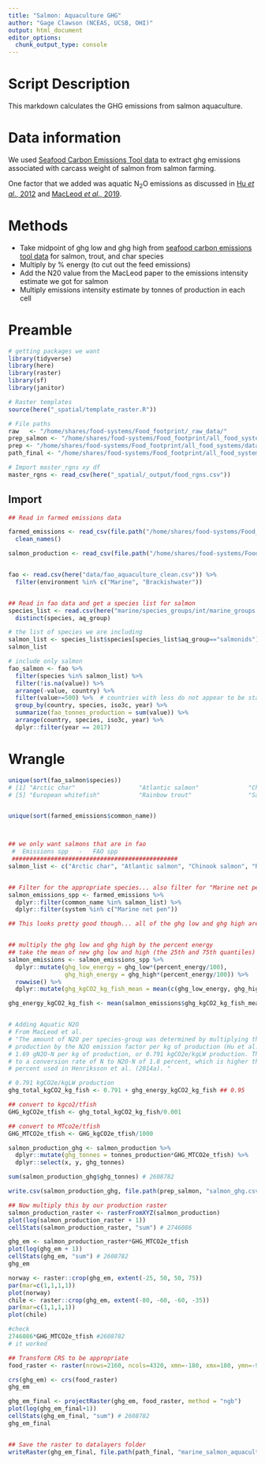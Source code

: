 ```yaml
---
title: "Salmon: Aquaculture GHG"
author: "Gage Clawson (NCEAS, UCSB, OHI)"
output: html_document
editor_options: 
  chunk_output_type: console
---
```


# Script Description

This markdown calculates the GHG emissions from salmon aquaculture. 

# Data information
We used [Seafood Carbon Emissions Tool data](http://seafoodco2.dal.ca/) to extract ghg emissions associated with carcass weight of salmon from salmon farming.

One factor that we added was aquatic N<sub>2</sub>O emissions as discussed in [Hu *et al*., 2012](https://pubs.acs.org/doi/full/10.1021/es300110x) and [MacLeod *et al*., 2019](http://www.fao.org/3/ca7130en/ca7130en.pdf).


# Methods 
 - Take midpoint of ghg low and ghg high from [seafood carbon emissions tool data](http://seafoodco2.dal.ca/) for salmon, trout, and char species
 - Multiply by % energy (to cut out the feed emissions)
 - Add the N20 value from the MacLeod paper to the emissions intensity estimate we got for salmon
 - Multiply emissions intensity estimate by tonnes of production in each cell
 
 
# Preamble
```r
# getting packages we want
library(tidyverse)
library(here)
library(raster)
library(sf)
library(janitor)

# Raster templates
source(here("_spatial/template_raster.R"))

# File paths
raw   <- "/home/shares/food-systems/Food_footprint/_raw_data/"
prep_salmon <- "/home/shares/food-systems/Food_footprint/all_food_systems/dataprep/aquaculture/marine/salmon"
prep <- "/home/shares/food-systems/Food_footprint/all_food_systems/dataprep/" 
path_final <- "/home/shares/food-systems/Food_footprint/all_food_systems/datalayers" 

# Import master_rgns xy df
master_rgns <- read_csv(here("_spatial/_output/food_rgns.csv"))
```  
 
## Import
```r
## Read in farmed emissions data 

farmed_emissions <- read_csv(file.path("/home/shares/food-systems/Food_footprint/_raw_data/seafood_carbon_emmisions_tool/d2020/Specie_List_-_11_24_2020,_11_39_21_AM_Farmed.csv")) %>%
  clean_names()

salmon_production <- read_csv(file.path("/home/shares/food-systems/Food_footprint/all_food_systems/dataprep/aquaculture/marine/salmon/salmon_farm.csv"))


fao <- read.csv(here("data/fao_aquaculture_clean.csv")) %>%
  filter(environment %in% c("Marine", "Brackishwater"))


## Read in fao data and get a species list for salmon 
species_list <- read.csv(here("marine/species_groups/int/marine_groups.csv"))  %>%
  distinct(species, aq_group)

# the list of species we are including
salmon_list <- species_list$species[species_list$aq_group=="salmonids"]
salmon_list

# include only salmon
fao_salmon <- fao %>%
  filter(species %in% salmon_list) %>%  
  filter(!is.na(value)) %>%
  arrange(-value, country) %>%
  filter(value>=500) %>%  # countries with less do not appear to be stable producers at this point
  group_by(country, species, iso3c, year) %>%
  summarize(fao_tonnes_production = sum(value)) %>%
  arrange(country, species, iso3c, year) %>%
  dplyr::filter(year == 2017)


```
 
 
# Wrangle

```r
unique(sort(fao_salmon$species))
# [1] "Arctic char"                  "Atlantic salmon"              "Chinook(=Spring=King) salmon" "Coho(=Silver) salmon"        
# [5] "European whitefish"           "Rainbow trout"                "Salmonids nei"                "Trouts nei"    


unique(sort(farmed_emissions$common_name))



## we only want salmons that are in fao
 #  Emissions spp   -   FAO spp
 ###############################################
salmon_list <- c("Arctic char", "Atlantic salmon", "Chinook salmon", "Rainbow trout", "Sea trout")


## Filter for the appropriate species... also filter for "Marine net pen".. since we don't want any inland aquaculture
salmon_emissions_spp <- farmed_emissions %>%
  dplyr::filter(common_name %in% salmon_list) %>%
  dplyr::filter(system %in% c("Marine net pen"))

## This looks pretty good though... all of the ghg low and ghg high are between 1 and 3. I feel comfortable just taking the midpoint. 


## multiply the ghg low and ghg high by the percent energy
## take the mean of new ghg low and high (the 25th and 75th quantiles)
salmon_emissions <- salmon_emissions_spp %>%
  dplyr::mutate(ghg_low_energy = ghg_low*(percent_energy/100),
                ghg_high_energy = ghg_high*(percent_energy/100)) %>%
  rowwise() %>%
  dplyr::mutate(ghg_kgCO2_kg_fish_mean = mean(c(ghg_low_energy, ghg_high_energy))) 

ghg_energy_kgCO2_kg_fish <- mean(salmon_emissions$ghg_kgCO2_kg_fish_mean) # 0.159 kg CO2eq/ kg fish (live/carcass weight, ratioed)


# Adding Aquatic N2O
# From MacLeod et al. 
# "The amount of N2O per species-group was determined by multiplying the
# production by the N2O emission factor per kg of production (Hu et al., 2012), i.e.
# 1.69 gN2O-N per kg of production, or 0.791 kgCO2e/kgLW production. This equates
# to a conversion rate of N to N2O-N of 1.8 percent, which is higher that the 0.71
# percent used in Henriksson et al. (2014a). "

# 0.791 kgCO2e/kgLW production 
ghg_total_kgCO2_kg_fish <- 0.791 + ghg_energy_kgCO2_kg_fish ## 0.95

## convert to kgco2/tfish
GHG_kgCO2e_tfish <- ghg_total_kgCO2_kg_fish/0.001

## convert to MTco2e/tfish
GHG_MTCO2e_tfish <- GHG_kgCO2e_tfish/1000

salmon_production_ghg <- salmon_production %>% 
  dplyr::mutate(ghg_tonnes = tonnes_production*GHG_MTCO2e_tfish) %>%
  dplyr::select(x, y, ghg_tonnes)

sum(salmon_production_ghg$ghg_tonnes) # 2608782

write.csv(salmon_production_ghg, file.path(prep_salmon, "salmon_ghg.csv"))

## Now multiply this by our production raster
salmon_production_raster <- rasterFromXYZ(salmon_production)
plot(log(salmon_production_raster + 1))
cellStats(salmon_production_raster, "sum") # 2746086

ghg_em <- salmon_production_raster*GHG_MTCO2e_tfish
plot(log(ghg_em + 1))
cellStats(ghg_em, "sum") # 2608782
ghg_em

norway <- raster::crop(ghg_em, extent(-25, 50, 50, 75))
par(mar=c(1,1,1,1))
plot(norway)
chile <- raster::crop(ghg_em, extent(-80, -60, -60, -35))
par(mar=c(1,1,1,1))
plot(chile)

#check
2746086*GHG_MTCO2e_tfish #2608782
# it worked

## Transform CRS to be appropriate
food_raster <- raster(nrows=2160, ncols=4320, xmn=-180, xmx=180, ymn=-90, ymx=90)

crs(ghg_em) <- crs(food_raster)
ghg_em

ghg_em_final <- projectRaster(ghg_em, food_raster, method = "ngb")
plot(log(ghg_em_final+1))
cellStats(ghg_em_final, "sum") # 2608782
ghg_em_final


## Save the raster to datalayers folder
writeRaster(ghg_em_final, file.path(path_final, "marine_salmon_aquaculture_meat_ghg.tif"), overwrite = TRUE)


```

